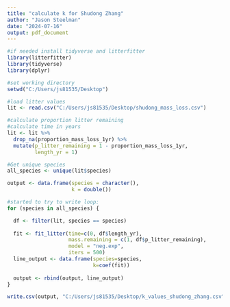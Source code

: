 ```yaml
---
title: "calculate k for Shudong Zhang"
author: "Jason Steelman"
date: "2024-07-16"
output: pdf_document
---
```


```r
#if needed install tidyverse and litterfitter
library(litterfitter)
library(tidyverse)
library(dplyr)

#set working directory
setwd("C:/Users/js81535/Desktop")

#load litter values
lit <- read.csv("C:/Users/js81535/Desktop/shudong_mass_loss.csv")
```

```r
#calculate proportion litter remaining
#calculate time in years
lit <- lit %>% 
  drop_na(proportion_mass_loss_1yr) %>%
  mutate(p_litter_remaining = 1 - proportion_mass_loss_1yr,
         length_yr = 1)

#Get unique species
all_species <- unique(lit$species)

output <- data.frame(species = character(),
                     k = double())

#started to try to write loop:
for (species in all_species) {

  df <- filter(lit, species == species)
  
  fit <- fit_litter(time=c(0, df$length_yr),
                    mass.remaining = c(1, df$p_litter_remaining),
                    model = "neg.exp",
                    iters = 500)
  line_output <- data.frame(species=species, 
                            k=coef(fit))
  
  output <- rbind(output, line_output)
}

write.csv(output, "C:/Users/js81535/Desktop/k_values_shudong_zhang.csv")

```

